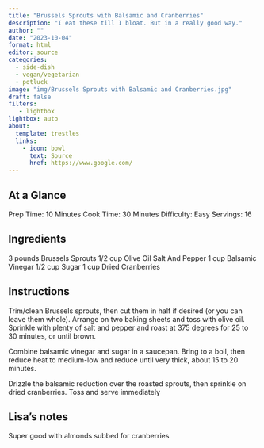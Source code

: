 ```yaml
---
title: "Brussels Sprouts with Balsamic and Cranberries"
description: "I eat these till I bloat. But in a really good way."
author: ""
date: "2023-10-04"
format: html
editor: source
categories:
  - side-dish
  - vegan/vegetarian
  - potluck
image: "img/Brussels Sprouts with Balsamic and Cranberries.jpg"
draft: false
filters:
   - lightbox
lightbox: auto
about:
  template: trestles
  links:
    - icon: bowl
      text: Source
      href: https://www.google.com/
---
```


## At a Glance

Prep Time: 10 Minutes
Cook Time: 30 Minutes
Difficulty: Easy
Servings: 16

## Ingredients

3 pounds Brussels Sprouts
1/2 cup Olive Oil
Salt And Pepper
1 cup Balsamic Vinegar
1/2 cup Sugar
1 cup Dried Cranberries

## Instructions

Trim/clean Brussels sprouts, then cut them in half if desired (or you can leave them whole). Arrange on two baking sheets and toss with olive oil. Sprinkle with plenty of salt and pepper and roast at 375 degrees for 25 to 30 minutes, or until brown.

Combine balsamic vinegar and sugar in a saucepan. Bring to a boil, then reduce heat to medium-low and reduce until very thick, about 15 to 20 minutes.

Drizzle the balsamic reduction over the roasted sprouts, then sprinkle on dried cranberries. Toss and serve immediately

## Lisa's notes

Super good with almonds subbed for cranberries
